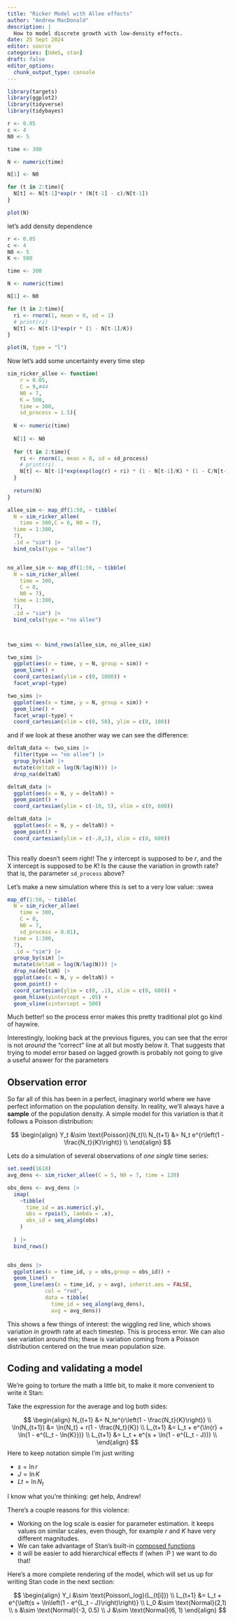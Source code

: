 ```yaml
---
title: "Ricker Model with Allee effects"
author: "Andrew MacDonald"
description: |
  How to model discrete growth with low-density effects.
date: 25 Sept 2024
editor: source
categories: [UdeS, stan]
draft: false
editor_options: 
  chunk_output_type: console
---
```


```r
library(targets)
library(ggplot2)
library(tidyverse)
library(tidybayes)
```


```r
r <- 0.05
c <- 4
N0 <- 5

time <- 300

N <- numeric(time)

N[1] <- N0

for (t in 2:time){
  N[t] <- N[t-1]*exp(r * (N[t-1] - c)/N[t-1])
}

plot(N)

```

let's add density dependence 

```r
r <- 0.05
c <- 4
N0 <- 5
K <- 500

time <- 300

N <- numeric(time)

N[1] <- N0

for (t in 2:time){
  ri <- rnorm(1, mean = 0, sd = 1)
  # print(ri)
  N[t] <- N[t-1]*exp(r * (1 - N[t-1]/K))
}

plot(N, type = "l")
```


Now let's add some uncertainty every time step


```r
sim_ricker_allee <- function(
    r = 0.05,
    C = 9,#44
    N0 = 7,
    K = 500,
    time = 300,
    sd_process = 1.5){
  
  N <- numeric(time)
  
  N[1] <- N0
  
  for (t in 2:time){
    ri <- rnorm(1, mean = 0, sd = sd_process)
    # print(ri)
    N[t] <- N[t-1]*exp(exp(log(r) + ri) * (1 - N[t-1]/K) * (1 - C/N[t-1]))
  }
  
  return(N)
}
```

```r

allee_sim <- map_df(1:50, ~ tibble(
  N = sim_ricker_allee(
    time = 300,C = 6, N0 = 7),
  time = 1:300,
  7),
  .id = "sim") |> 
  bind_cols(type = "allee")


no_allee_sim <- map_df(1:50, ~ tibble(
  N = sim_ricker_allee(
    time = 300,
    C = 0,
    N0 = 7),
  time = 1:300,
  7),
  .id = "sim") |> 
  bind_cols(type = "no allee")



two_sims <- bind_rows(allee_sim, no_allee_sim)

two_sims |> 
  ggplot(aes(x = time, y = N, group = sim)) + 
  geom_line() + 
  coord_cartesian(ylim = c(0, 1000)) + 
  facet_wrap(~type)
```

```r
two_sims |> 
  ggplot(aes(x = time, y = N, group = sim)) + 
  geom_line() + 
  facet_wrap(~type) +
  coord_cartesian(xlim = c(0, 50), ylim = c(0, 100))
```
and if we look at these another way we can see the difference:

```r
deltaN_data <- two_sims |> 
  filter(type == "no allee") |> 
  group_by(sim) |> 
  mutate(deltaN = log(N/lag(N))) |> 
  drop_na(deltaN)

deltaN_data |> 
  ggplot(aes(x = N, y = deltaN)) + 
  geom_point() + 
  coord_cartesian(ylim = c(-10, 5), xlim = c(0, 600))

deltaN_data |> 
  ggplot(aes(x = N, y = deltaN)) + 
  geom_point() + 
  coord_cartesian(ylim = c(-.0,1), xlim = c(0, 600))
  


```

This really doesn't seem right! 
The y intercept is supposed to be $r$, and the X intercept is supposed to be $K$! 
Is the cause the variation in growth rate? that is, the parameter `sd_process` above?


Let's make a new simulation where this is set to a very low value:
:swea
```r
map_df(1:50, ~ tibble(
  N = sim_ricker_allee(
    time = 300,
    C = 0,
    N0 = 7,
    sd_process = 0.01),
  time = 1:300,
  7),
  .id = "sim") |> 
  group_by(sim) |> 
  mutate(deltaN = log(N/lag(N))) |> 
  drop_na(deltaN) |> 
  ggplot(aes(x = N, y = deltaN)) + 
  geom_point() + 
  coord_cartesian(ylim = c(0, .1), xlim = c(0, 600)) + 
  geom_hline(yintercept = .05) + 
  geom_vline(xintercept = 500)
```


Much better! so the process error makes this pretty traditional plot go kind of haywire.

Interestingly, looking back at the previous figures, you can see that the error is not _around_ the "correct" line at all but mostly below it. 
That suggests that trying to model error based on lagged growth is probably not going to give a useful answer for the parameters

## Observation error

So far all of this has been in a perfect, imaginary world where we have perfect information on the population density. 
In reality, we'll always have a **sample** of the population density. 
A simple model for this variation is that it follows a Poisson distribution:


$$ 
\begin{align}
Y_t &\sim \text{Poisson}(N_t)\\
N_{t+1} &= N_t e^{r\left(1 - \frac{N_t}{K}\right)} \\
\end{align}
$$

Lets do a simulation of several observations of *one single* time series:

```r
set.seed(1618)
avg_dens <- sim_ricker_allee(C = 5, N0 = 7, time = 120)

obs_dens <- avg_dens |> 
  imap(
    ~tibble(
      time_id = as.numeric(.y),
      obs = rpois(5, lambda = .x),
      obs_id = seq_along(obs)
    )
    
  ) |> 
  bind_rows()


obs_dens |> 
  ggplot(aes(x = time_id, y = obs,group = obs_id)) + 
  geom_line() + 
  geom_line(aes(x = time_id, y = avg), inherit.aes = FALSE, 
            col = "red",
            data = tibble(
              time_id = seq_along(avg_dens),
              avg = avg_dens))

```

This shows a few things of interest: the wiggling red line, which shows variation in growth rate at each timestep. This is process error. 
We can also see variation around this; these is variation coming from a Poisson distribution centered on the true mean population size.


## Coding and validating a model


We're going to torture the math a little bit, to make it more convenient to write it Stan:

Take the expression for the average and log both sides:

$$
\begin{align}
N_{t+1} &= N_te^{r\left(1 - \frac{N_t}{K}\right)} \\
\ln(N_{t+1}) &= \ln{N_t} + r(1 - \frac{N_t}{K})  \\
L_{t+1} &= L_t + e^{\ln{r} + \ln(1 - e^{L_t - \ln{K}})} \\
L_{t+1} &= L_t + e^{s + \ln(1 - e^{L_t - J})} \\
\end{align}
$$
Here to keep notation simple I'm just writing 

* $s = \ln{r}$
* $J = \ln{K}$
* $Lt = \ln{N_t}$

I know what you're thinking: get help, Andrew! 

There's a couple reasons for this violence: 

* Working on the log scale is easier for parameter estimation. it keeps values on similar scales, even though, for example $r$ and $K$ have very different magnitudes. 
* We can take advantage of Stan's built-in [composed functions](https://mc-stan.org/docs/functions-reference/real-valued_basic_functions.html#composed-functions)
* it will be easier to add hierarchical effects if (when :P ) we want to do that!

Here's a more complete rendering of the model, which will set us up for writing Stan code in the next section:

$$
\begin{align}
Y_i &\sim \text{Poisson\_log}(L_{t[i]}) \\
L_{t+1} &= L_t + e^{\left(s + \ln\left(1 - e^{L_t - J}\right)\right)} \\
L_0 &\sim \text{Normal}(2,1) \\
s &\sim \text{Normal}(-3, 0.5) \\
J &\sim \text{Normal}(6, 1)
\end{align}
$$
